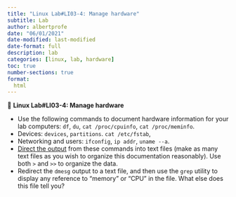 ```yaml
---
title: "Linux Lab#LI03-4: Manage hardware"
subtitle: Lab
author: albertprofe
date: "06/01/2021"
date-modified: last-modified
date-format: full
description: lab
categories: [linux, lab, hardware]
toc: true
number-sections: true
format:
  html
---
```


::: {.labs}
📘 **Linux Lab#LI03-4: Manage hardware**

- Use the following commands to document hardware information for your lab computers: `df`, `du`, `cat /proc/cpuinfo`, `cat /proc/meminfo`.
- Devices: `devices`, `partitions`. `cat /etc/fstab`,
- Networking and users: `ifconfig`, `ip addr`, `uname --a`.
- [Direct the output](https://www.redhat.com/sysadmin/redirect-operators-bash) from these commands into text files (make as many text files as you wish to organize this documentation reasonably). Use both `>` and `>>` to organize the data.
- Redirect the `dmesg` output to a text file, and then use the `grep` utility to display any reference to "memory" or "CPU" in the file. What else does this file tell you?
  
:::
